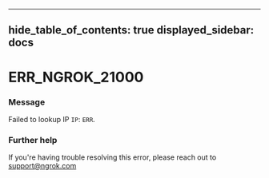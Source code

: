 

---
hide_table_of_contents: true
displayed_sidebar: docs
---


# ERR_NGROK_21000

### Message
Failed to lookup IP `IP`: `ERR`.

<ErrorDetails />



### Further help
If you're having trouble resolving this error, please reach out to [support@ngrok.com](mailto:support@ngrok.com?subject=Help%20with%20ERR_NGROK_21000)

